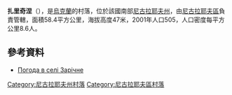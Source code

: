 {{coord|46|54|14|N|31|54|11|E|scale:100000|display=title}}

'''扎里奇涅'''（{{lang-uk|Зарічне}}），是[[烏克蘭|烏克蘭]]的村落，位於該國南部[[尼古拉耶夫州|尼古拉耶夫州]]，由[[尼古拉耶夫區|尼古拉耶夫區]]負責管轄，面積58.4平方公里，海拔高度47米，2001年人口505，人口密度每平方公里8.6人。

==參考資料==
* [http://weather.in.ua/ua/nikolaevskaja/10608 Погода в селі Зарічне] {{Wayback|url=http://weather.in.ua/ua/nikolaevskaja/10608 |date=20160821184240 }}

[[Category:尼古拉耶夫州村落|Category:尼古拉耶夫州村落]]
[[Category:尼古拉耶夫區村落|Category:尼古拉耶夫區村落]]


{{Mykolaiv-geo-stub}}